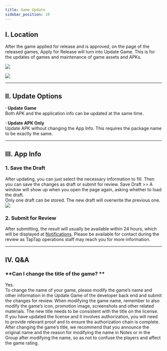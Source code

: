 ```yaml
---
title: Game Update
sidebar_position: 10
---
```


## **I. Location**  
After the game applied for release and is approved, on the page of the released games, <Blue>Apply for Release</Blue> will turn into <Blue>Update Game</Blue>. This is for the updates of games and maintenance of game assets and APKs.

![](https://img.tapimg.com/market/images/cd0376c1c9c66a7b4a5793afee44589d.png)    

![](https://img.tapimg.com/market/images/167bdd2495ed973ab0e4bee43c33aa13.png)    

---

## **II. Update Options**  

**· Update Game**  
Both APK and the application info can be updated at the same time.    

**· Update APK Only**  
Update APK without changing the App Info. This requires the package name to be exactly the same.    

---

## **III. App Info**  

### **1\. Save the Draft**  
After updating, you can just select the necessary information to fill. Then you can save the changes as draft or submit for review. Save Draft >> A window will show up when you open the page again, asking whether to load the draft.  
Only one draft can be stored. The new draft will overwrite the previous one.  
![](https://img.tapimg.com/market/images/1dc02ae13f01ae98297f0b6765c4ab3c.png)    

### **2\. Submit for Review**  
After submitting, the result will usually be available within 24 hours, which will be displayed at [Notifications](https://www.taptap.com/notifications?type=4&show_type=inbox). Please be available for contact during the review as TapTap operations staff may reach you for more information.      

---

## **IV. Q&A**  

### **Can I change the title of the game? **  
Yes.  
To change the name of your game, please modify the game’s name and other information in the <Blue>Update Game</Blue> of the developer back end and submit the changes for review. When modifying the game name, remember to also modify the game’s icon, promotion image, screenshots and other related materials. The new title needs to be consistent with the title on the license. If you have updated the license and it involves authorization, you will need to provide relevant proof and to ensure the authorization chain is complete.  
After changing the game’s title, we recommend that you announce the original name and the reason for modifying the name in Notes or in the Group after modifying the name, so as not to confuse the players and affect the game rating.
